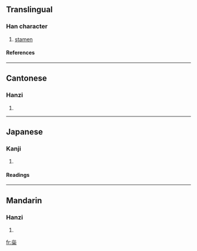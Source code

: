 ==Translingual==
===Han character===
{{Han char|rn=75|rad=木|as=12|sn=16|four=3390<sub>4</sub>|canj=心心心木 (PPPD)}}
# [[stamen]]
====References====
{{Han ref|kx=0554.150|dkj=15569|dj=0943.060|hdz=21296.090|uh=6A64|ud=27236|bh=E9D0|bd=59856}}

----
==Cantonese==
===Hanzi===
{{yue-hanzi|jyut=|y=yeui5}}
# {{defn|Cantonese}}

----
==Japanese==
===Kanji===
{{ja-kanji|grade=|rs=木12}}
# {{defn|Japanese}} 
====Readings====
{{ja-readings|on=[[ずい]] (zui), [[に]] (ni)|kun=[[たれる]] (tareru)}}

----
==Mandarin==
===Hanzi===
{{cmn-hanzi|pin=[[rǔi]] (rui3)|wg=jui<sup>3</sup>}}
# {{defn|Mandarin}}

[[fr:橤]]